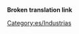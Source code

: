 '''Broken translation link'''{{en/-}}
{{en/Bilingual box| Es
| Las [[Main/es/industrias|industrias]] primarias, como las [[Main/es/Mina de carbón|minas]], proporcionar carga sin exigir nada. Esta definición de OpenTTD no es igual que la tradicional ya que los [[Main/es/banco|bancos]] ofrecen [[Main/es/Objetos de valor|objetos de valor]] sin necesidad de recibir nada, aunque tradicionalmente, como el dinero no es un recurso natural, se tratan como terciarios (o de servicios).
| Primary [[Main/en/Industries|industries]], such as [[Main/en/Coal Mine|mines]], provide cargo without requiring anything.  This OpenTTD definition is not quite the same as the traditional one in that [[Main/en/Bank|Banks]] provide [[Main/en/Valuables]] without requiring any input, but money is not a natural resource and so traditionally these are Tertiary, or service, industries.}}

[[Category:es/Industrias]]